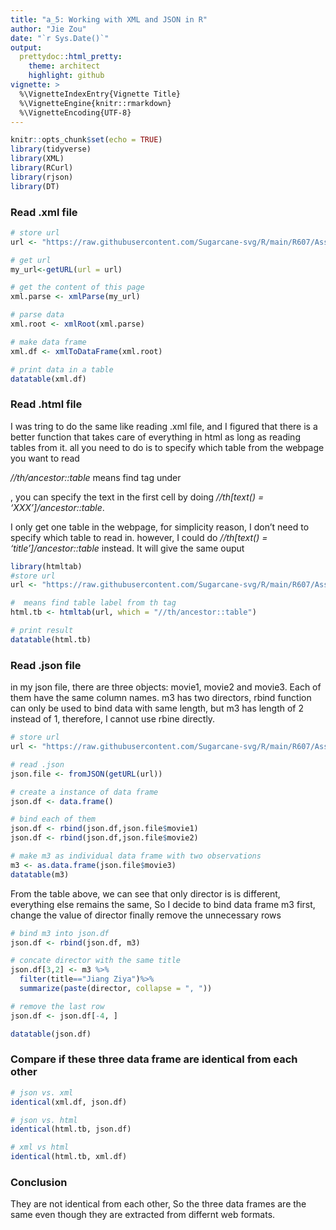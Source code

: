 ```yaml
---
title: "a_5: Working with XML and JSON in R"
author: "Jie Zou"
date: "`r Sys.Date()`"
output:
  prettydoc::html_pretty:
    theme: architect
    highlight: github
vignette: >
  %\VignetteIndexEntry{Vignette Title}
  %\VignetteEngine{knitr::rmarkdown}
  %\VignetteEncoding{UTF-8}
---
```


```r
knitr::opts_chunk$set(echo = TRUE)
library(tidyverse)
library(XML)
library(RCurl)
library(rjson)
library(DT)
```

### Read .xml file

```r
# store url
url <- "https://raw.githubusercontent.com/Sugarcane-svg/R/main/R607/Assignments/a5/movies.xml"

# get url
my_url<-getURL(url = url)

# get the content of this page
xml.parse <- xmlParse(my_url)

# parse data
xml.root <- xmlRoot(xml.parse)

# make data frame
xml.df <- xmlToDataFrame(xml.root)

# print data in a table
datatable(xml.df)
```

### Read .html file

I was tring to do the same like reading .xml file, and I figured that there is a better function that takes care of everything in html as long as reading tables from it. all you need to do is to specify which table from the webpage you want to read

*//th/ancestor::table* means find <th> tag under <table>, you can specify the text in the first cell by doing *//th[text() = 'XXX']/ancestor::table*. 

I only get one table in the webpage, for simplicity reason, I don't need to specify which table to read in. however, I could do *//th[text() = 'title']/ancestor::table* instead. It will give the same ouput
```r
library(htmltab)
#store url
url <- "https://raw.githubusercontent.com/Sugarcane-svg/R/main/R607/Assignments/a5/movies.html"

#  means find table label from th tag
html.tb <- htmltab(url, which = "//th/ancestor::table") 

# print result
datatable(html.tb)
```


### Read .json file

in my json file, there are three objects: movie1, movie2 and movie3. Each of them have the same column names. m3 has two directors, rbind function can only be used to bind data with same length, but m3 has length of 2 instead of 1, therefore, I cannot use rbine directly.

```r
# store url
url <- "https://raw.githubusercontent.com/Sugarcane-svg/R/main/R607/Assignments/a5/movies.json"

# read .json
json.file <- fromJSON(getURL(url))

# create a instance of data frame
json.df <- data.frame()

# bind each of them 
json.df <- rbind(json.df,json.file$movie1)
json.df <- rbind(json.df,json.file$movie2)

# make m3 as individual data frame with two observations
m3 <- as.data.frame(json.file$movie3)
datatable(m3)
```
From the table above, we can see that only director is is different, everything else remains the same, So I decide to bind data frame m3 first, change the value of director finally remove the unnecessary rows
```r
# bind m3 into json.df
json.df <- rbind(json.df, m3)

# concate director with the same title
json.df[3,2] <- m3 %>%
  filter(title=="Jiang Ziya")%>%
  summarize(paste(director, collapse = ", "))

# remove the last row
json.df <- json.df[-4, ]

datatable(json.df)
```

### Compare if these three data frame are identical from each other
```r
# json vs. xml
identical(xml.df, json.df)

# json vs. html
identical(html.tb, json.df)

# xml vs html
identical(html.tb, xml.df)
```


### Conclusion

They are not identical from each other, So the three data frames are the same even though they are extracted from differnt web formats.

